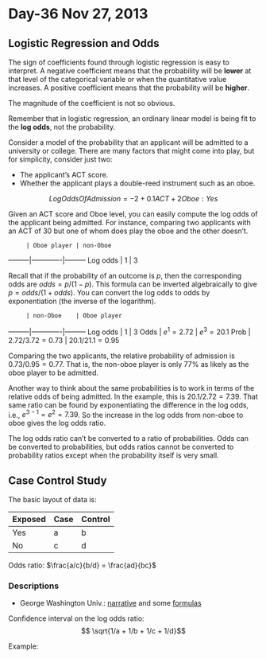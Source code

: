 # Day-36 Nov 27, 2013

## Logistic Regression and Odds

The sign of coefficients found through logistic regression is easy to interpret.  A negative coefficient means that the probability will be **lower** at that level of the categorical variable or when the quantitative value increases.  A positive coefficient means that the probability will be **higher**.

The magnitude of the coefficient is not so obvious.

Remember that in logistic regression, an ordinary linear model is being fit to the **log odds**, not the probability.

Consider a model of the probability that an applicant will be admitted to a university or college.  There are many factors that might come into play, but for simplicity, consider just two:

* The applicant's ACT score.
* Whether the applicant plays a double-reed instrument such as an oboe.


$$LogOddsOfAdmission = -2 + 0.1 ACT + 2 Oboe:Yes$$

Given an ACT score and Oboe level, you can easily compute the log odds of the applicant being admitted.  For instance, comparing two applicants with an ACT of 30 but one of whom does play the oboe and the other doesn't.

         | Oboe player | non-Oboe
---------|-------------|---------
Log odds | 1           |  3

Recall that if the probability of an outcome is $p$, then the corresponding odds are $odds = p/(1-p)$.  This formula can be inverted algebraically to give $p = odds/(1+odds)$.  You can convert the log odds to odds by exponentiation (the inverse of the logarithm).

         | non-Oboe    | Oboe player
---------|-------------|---------
Log odds | 1           |  3
Odds     | $e^1 = 2.72$ | $e^3 = 20.1$
Prob     | $2.72/3.72 = 0.73$ | $20.1/21.1 = 0.95$

Comparing the two applicants, the relative probability of admission is $0.73/0.95 = 0.77$.  That is, the non-oboe player is only 77% as likely as the oboe player to be admitted.

Another way to think about the same probabilities is to work in terms of the relative odds of being admitted.  In the example, this is $20.1/2.72 = 7.39$.  That same ratio can be found by exponentiating the difference in the log odds, i.e., $e^{3-1} = e^2 = 7.39$.  So the increase in the log odds from non-oboe to oboe gives the log odds ratio.

The log odds ratio can't be converted to a ratio of probabilities.  Odds can be converted to probabilities, but odds ratios cannot be converted to probability ratios except when the probability itself is very small.

## Case Control Study

The basic layout of data is:


Exposed    | Case   | Control  
----|--------|---------
Yes |   a    | b
No   |  c    | d


Odds ratio: $\frac{a/c}{b/d} = \frac{ad}{bc}$

### Descriptions

* George Washington Univ.: [narrative](http://www.gwumc.edu/library/tutorials/studydesign101/casecontrols.html) and some [formulas](http://www.gwumc.edu/library/tutorials/studydesign101/formulas.html#orum)

Confidence interval on the log odds ratio:
$$ \sqrt{1/a + 1/b + 1/c + 1/d}$$

Example: